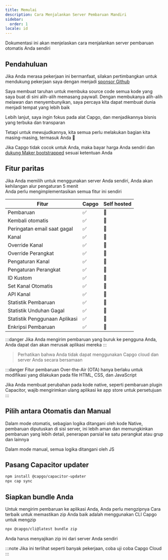 ```yaml
---
title: Memulai
description: Cara Menjalankan Server Pembaruan Mandiri
sidebar:
  order: 1
locale: id
---
```



Dokumentasi ini akan menjelaskan cara menjalankan server pembaruan otomatis Anda sendiri

## Pendahuluan

Jika Anda merasa pekerjaan ini bermanfaat, silakan pertimbangkan untuk mendukung pekerjaan saya dengan menjadi [sponsor Github](https://githubcom/sponsors/riderx)

Saya membuat taruhan untuk membuka source code semua kode yang saya buat di sini alih-alih memasang paywall. Dengan membukanya alih-alih melawan dan menyembunyikan, saya percaya kita dapat membuat dunia menjadi tempat yang lebih baik

Lebih lanjut, saya ingin fokus pada alat Capgo, dan menjadikannya bisnis yang terbuka dan transparan

Tetapi untuk mewujudkannya, kita semua perlu melakukan bagian kita masing-masing, termasuk Anda 🥹

Jika Capgo tidak cocok untuk Anda, maka bayar harga Anda sendiri dan [dukung Maker bootstrapped](https://githubcom/sponsors/riderx) sesuai ketentuan Anda

<LinkCard title="Pertimbangkan Untuk Berkontribusi" href="/docs/plugin/self-hosted/contributing/"/>

## Fitur paritas

Jika Anda memilih untuk menggunakan server Anda sendiri, Anda akan kehilangan alur pengaturan 5 menit\
Anda perlu mengimplementasikan semua fitur ini sendiri

| Fitur                    | Capgo | Self hosted |
| ------------------------ | ----- | ----------- |
| Pembaruan               | ✅     | 🚧         |
| Kembali otomatis        | ✅     | 🚧         |
| Peringatan email saat gagal | ✅     | 🚧         |
| Kanal                   | ✅     | 🚧         |
| Override Kanal          | ✅     | 🚧         |
| Override Perangkat      | ✅     | 🚧         |
| Pengaturan Kanal        | ✅     | 🚧         |
| Pengaturan Perangkat    | ✅     | 🚧         |
| ID Kustom               | ✅     | 🚧         |
| Set Kanal Otomatis      | ✅     | 🚧         |
| API Kanal               | ✅     | 🚧         |
| Statistik Pembaruan     | ✅     | 🚧         |
| Statistik Unduhan Gagal | ✅     | 🚧         |
| Statistik Penggunaan Aplikasi | ✅     | 🚧         |
| Enkripsi Pembaruan      | ✅     | 🚧         |

:::danger
Jika Anda mengirim pembaruan yang buruk ke pengguna Anda, Anda dapat dan akan merusak aplikasi mereka
:::

> Perhatikan bahwa Anda tidak dapat menggunakan Capgo cloud dan server Anda secara bersamaan

:::danger
Fitur pembaruan Over-the-Air (OTA) hanya berlaku untuk modifikasi yang dilakukan pada file HTML, CSS, dan JavaScript

Jika Anda membuat perubahan pada kode native, seperti pembaruan plugin Capacitor, wajib mengirimkan ulang aplikasi ke app store untuk persetujuan
:::

## Pilih antara Otomatis dan Manual
Dalam mode otomatis, sebagian logika ditangani oleh kode Native, pembaruan diputuskan di sisi server, ini lebih aman dan memungkinkan pembaruan yang lebih detail, penerapan parsial ke satu perangkat atau grup dan lainnya

Dalam mode manual, semua logika ditangani oleh JS

<LinkCard
	title="Pembaruan Otomatis"
	href="/docs/plugin/self-hosted/auto-update/"
/>

<LinkCard
	title="Manual"
	href="/docs/plugin/self-hosted/manual-update/"
/>

## Pasang Capacitor updater

```bash title="Install the Capacitor updater"
npm install @capgo/capacitor-updater
npx cap sync
```

## Siapkan bundle Anda

Untuk mengirim pembaruan ke aplikasi Anda, Anda perlu mengzipnya
Cara terbaik untuk memastikan zip Anda baik adalah menggunakan CLI Capgo untuk mengzip
```bash title="Create a bundle with your files to serve from your server"
npx @capgo/cli@latest bundle zip
```

Anda harus menyajikan zip ini dari server Anda sendiri

<LinkCard
	title="Pembaruan Otomatis"
	href="/docs/plugin/self-hosted/auto-update/"
/>

<LinkCard
	title="Manual"
	href="/docs/plugin/self-hosted/manual-update/"
/>

:::note
Jika ini terlihat seperti banyak pekerjaan, coba uji coba Capgo Cloud
:::